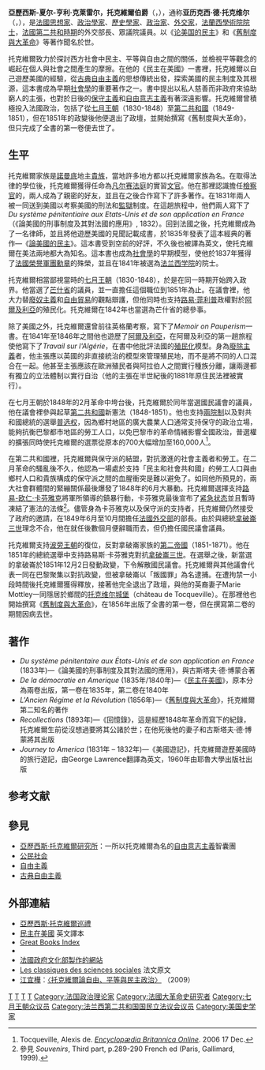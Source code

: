 {{noteTA
|T=zh-cn:亚历克西·德·托克维尔;zh-hk:亞歷西斯·德·托克維爾;zh-tw:亞歷西斯·德·托克維爾;
|G1=法国地名
|1=zh-cn:亚历克西;zh-hk:亞歷西斯;zh-tw:亞歷西斯;
|2=zh-hans:论美国的民主;zh-hant:民主在美國;
}}
{{Infobox philosopher
| <!-- Scroll down to edit this page -->
  <!-- Philosopher Category -->
  region          = 西方哲学
| era             = [[19世纪哲学|19世纪哲学]]
| image = Alexis de Tocqueville (Théodore Chassériau - Versailles).jpg
| caption =亚历克西·德·托克维尔
| <!-- Information -->
  name             = 亚历克西·德·托克维尔
| birth_date       = {{Birth date|df=yes|1805|7|29}}
| birth_place      = [[法蘭西第一帝國|法國]][[巴黎|巴黎]]
| death_date       = {{Death date and age|df=yes|1859|4|16|1805|7|29}}
| death_place      = [[法蘭西第二帝國|法國]][[戛纳|戛纳]]
| school_tradition = [[启蒙时代|启蒙]]<br />[[古典自由主义|古典自由主义]]
| main_interests   = [[历史|历史]]<br />[[政治哲学|政治哲学]]<br />[[社会学|社会学]]
| notable_works    = ''[[论美国的民主|论美国的民主]]'' (1835)<br>''[[旧制度与大革命|旧制度与大革命]]'' (1856)
| influences       = [[柏拉图|柏拉图]]，[[亚里士多德|亚里士多德]]，[[孟德斯鸠|孟德斯鸠]]，[[让-雅克·卢梭|让-雅克·卢梭]]，[[布莱兹‧帕斯卡|布莱兹‧帕斯卡]], [[伏尔泰|伏尔泰]]
| influenced       = [[马克斯·韦伯|马克斯·韦伯]]，[[约翰·斯图尔特·密尔|约翰·斯图尔特·密尔]]，[[弗里德里希·哈耶克|弗里德里希·哈耶克]]，[[雷蒙·阿隆|雷蒙·阿隆]]
| notable_ideas    = [[古典自由主义|古典自由主义]]<br />[[协会|协会]]
}}
'''亞歷西斯-夏尔-亨利·克莱雷尔，托克維爾伯爵'''（{{lang-fr|Alexis-Henri-Charles Clérel, comte de Tocqueville}}，{{bd|1805年|7月29日|1859年|4月16日|catIdx=T}}），通称'''亚历克西·德·托克维尔'''（{{lang-fr|Alexis de Tocqueville}}，{{IPA-fr|alɛgzi də tɔkvil}}），是[[法國|法國]][[思想家|思想家]]、[[政治學家|政治學家]]、[[歷史學家|歷史學家]]、[[政治家|政治家]]、[[外交家|外交家]]，[[法蘭西學術院院士列表|法蘭西學術院院士]]，[[法蘭西第二共和國|法國第二共和時期]]的外交部長、眾議院議員。以《[[论美国的民主|论美国的民主]]》和《[[舊制度與大革命|舊制度與大革命]]》等著作聞名於世。

托克維爾致力於探討西方社會中民主、平等與自由之間的關係，並檢視平等觀念的崛起在個人與社會之間產生的摩擦。在他的《民主在美國》一書裡，托克維爾以自己遊歷美國的經驗，從[[古典自由主義|古典自由主義]]的思想傳統出發，探索美國的民主制度及其根源，這本書成為早期[[社會學|社會學]]的重要著作之一。書中提出以私人慈善而非政府來協助窮人的主張，也對於日後的[[保守主義|保守主義]]和[[自由意志主義|自由意志主義]]有著深遠影響。托克維爾曾積極投入法國政治，包括了從[[七月王朝|七月王朝]]（1830-1848）至[[法蘭西第二共和國|第二共和國]]（1849-1851），但在1851年的政變後他便退出了政壇，並開始撰寫《舊制度與大革命》，但只完成了全書的第一卷便去世了。

== 生平 ==
{{liberalism}}
托克維爾家族是[[諾曼底|諾曼底]]地主[[貴族|貴族]]，當地許多地方都以托克維爾家族為名。在取得法律的學位後，托克維爾獲得任命為[[凡尔赛|凡尔赛]][[法庭|法庭]]的實習[[文官|文官]]。他在那裡認識擔任[[檢察官|檢察官]]的{{le|古斯塔夫·德·博蒙|Gustave de Beaumont}}，兩人成為了親密的好友，並且在之後合作寫下了許多著作。在1831年兩人被一同送到美國以考察美國的刑法和[[監獄|監獄]]制度。在這趟旅程中，他們兩人寫下了''Du système pénitentiaire aux Etats-Unis et de son application en France''（《論美國的刑事制度及其對法國的應用》, 1832）。回到法國之後，托克維爾成為了一名律師，並且將他遊歷美國的見聞記載成書，於1835年發表了這本經典的著作—《[[論美國的民主|論美國的民主]]》。這本書受到空前的好評，不久後也被譯為英文，使托克維爾在美法兩地都大為知名。這本書也成為[[社會學|社會學]]的早期模型，使他於1837年獲得了[[法國榮譽軍團勳章|法國榮譽軍團勳章]]的殊榮，並且在1841年被選為[[法兰西学院_(机构)|法兰西学院]]的院士。

托克維爾相當鄙視當時的[[七月王朝|七月王朝]]（1830-1848），於是在同一時期开始跨入政界。他當選了[[芒什省|芒什省]]的議員，並一直擔任這個職位到1851年為止。在議會裡，他大力替[[廢奴主義|廢奴主義]]和[[自由貿易|自由貿易]]的觀點辯護，但他同時也支持[[路易·菲利普|路易·菲利普]]政權對於[[阿爾及利亞|阿爾及利亞]]的殖民化。托克維爾在1842年也當選為芒什省的總參事。

除了美國之外，托克維爾還曾前往英格蘭考察，寫下了''Memoir on Pauperism''一書。在1841年至1846年之間他也遊歷了[[阿爾及利亞|阿爾及利亞]]，在阿爾及利亞的第一趟旅程使他寫下了''Travail sur l'Algérie''，在書中他批評法國的[[殖民主义|殖民化]]模型。身為[[廢除主義|廢除主義]]者，他主張應以英國的非直接統治的模型來管理殖民地，而不是將不同的人口混合在一起。他甚至主張應該在歐洲殖民者與阿拉伯人之間實行種族分離，讓兩邊都有獨立的立法體制以實行自治（他的主張在半世紀後的1881年原住民法裡被實行）。

在七月王朝於1848年的2月革命中垮台後，托克維爾於同年當選國民議會的議員，他在議會裡參與起草[[法蘭西第二共和國|第二共和國]]新憲法（1848-1851）。他也支持[[兩院制|兩院制]]以及對共和國總統的選舉[[普选权|普选权]]，因為鄉村地區的廣大農業人口通常支持保守的政治立場，能夠抗衡巴黎都市地區的勞工人口，以免巴黎市的革命情緒影響全國政治，普選權的擴張同時使托克維爾的選票從原本的700大幅增加至160,000人<ref>Tocqueville, Alexis de. ''[http://www.britannica.com/eb/article-7309 Encyclopædia Britannica Online]''. 2006 17 Dec.</ref>。

在第二共和國裡，托克維爾與保守派的{{le|秩序党|Party of Order}}結盟，對抗激進的社會主義者和勞工。在二月革命的騷亂後不久，他認為一場處於支持「民主和社會共和國」的勞工人口與由鄉村人口和貴族構成的保守派之間的血腥衝突是難以避免了。如同他所預見的，兩大社會群體間的緊繃關係最後爆發了1848年的6月大暴動。托克維爾選擇支持[[路易-欧仁·卡芬雅克|路易-欧仁·卡芬雅克]]將軍所領導的鎮暴行動，卡芬雅克最後宣布了[[紧急状态|紧急状态]]並且暫時凍結了憲法的法條<ref>參見 ''Souvenirs'', Third part, p.289-290 French ed (Paris, Gallimard, 1999). </ref>。儘管身為卡芬雅克以及保守派的支持者，托克維爾仍然接受了{{le|奧迪隆·巴羅|Odilon Barrot}}政府的邀請，在1849年6月至10月間擔任[[法國外交部|法國外交部]]的部長。由於與總統[[拿破崙三世|拿破崙三世]]理念不合，他在就任後數個月便辭職而去，但仍擔任國民議會議員。

托克維爾支持[[波旁王朝|波旁王朝]]的復位，反對拿破崙家族的[[法蘭西第二帝國|第二帝國]]（1851-1871）。他在1851年的總統選舉中支持路易斯·卡芬雅克對抗[[拿破崙三世|拿破崙三世]]。在選舉之後，新當選的拿破崙於1851年12月2日發動政變，下令解散國民議會。托克維爾與其他議會代表一同在巴黎聚集以對抗政變，但被拿破崙以「叛國罪」為名逮捕。在遭拘禁一小段時間後托克維爾獲得釋放，接著他完全退出了政壇，與他的英裔妻子Marie Mottley一同隱居於鄉間的[[托克维尔城堡|托克维尔城堡]]（château de Tocqueville）。在那裡他也開始撰寫《[[舊制度與大革命|舊制度與大革命]]》，在1856年出版了全書的第一卷，但在撰寫第二卷的期間因病去世。

== 著作 ==
* ''Du système pénitentaire aux États-Unis et de son application en France'' (1833年)—《論美國的刑事制度及其對法國的應用》，與古斯塔夫·德·博蒙合著
* ''De la démocratie en Amerique'' (1835年/1840年)—《[[民主在美國|民主在美國]]》，原本分為兩卷出版，第一卷在1835年，第二卷在1840年
* ''L'Ancien Régime et la Révolution '' (1856年)—《[[舊制度與大革命|舊制度與大革命]]》，托克維爾第二知名的著作 
* ''Recollections'' (1893年)—《回憶錄》，這是經歷1848年革命而寫下的紀錄，托克維爾生前從沒想過要將其公諸於世；在他死後他的妻子和古斯塔夫·德·博蒙將其出版
* ''Journey to America'' (1831年 – 1832年)—《美國遊記》，托克維爾遊歷美國時的旅行遊記，由George Lawrence翻譯為英文，1960年由耶魯大學出版社出版

==参考文献==
{{reflist}}

== 參見 ==
* [[亞歷西斯·托克維爾研究所|亞歷西斯·托克維爾研究所]]：一所以托克維爾為名的[[自由意志主義|自由意志主義]]智囊團
* [[公民社会|公民社会]]
* [[自由主義|自由主義]]
* [[古典自由主義|古典自由主義]]

== 外部連結 ==
{{commons|Charles Alexis Henri Clérel de Tocqueville|亞歷西斯·托克維爾}}
{{Sister project links}}
* [http://www.tocqueville.org/ 亞歷西斯·托克維爾巡禮]{{Wayback|url=http://www.tocqueville.org/ |date=20090916055846 }}
* [http://xroads.virginia.edu/~HYPER/DETOC/home.html 民主在美國]{{Wayback|url=http://xroads.virginia.edu/~HYPER/DETOC/home.html |date=19970411230018 }} 英文譯本
* [https://web.archive.org/web/20050520085731/http://books.mirror.org/gb.tocqueville.html Great Books Index] 
* {{gutenberg author| id=Alexis+de+Tocqueville | name=亞歷西斯·托克維爾}}
* [http://www.tocqueville.culture.fr/en/ 法國政府文化部製作的網站] {{Wayback|url=http://www.tocqueville.culture.fr/en/ |date=20181219022453 }}
* [http://classiques.uqac.ca/classiques/De_tocqueville_alexis/de_tocqueville.html Les classiques des sciences sociales]{{Wayback|url=http://classiques.uqac.ca/classiques/De_tocqueville_alexis/de_tocqueville.html |date=20110408125815 }} 法文原文
*[[江宜樺|江宜樺]]：[http://www.aisixiang.com/data/31262.html 〈托克維爾論自由、平等與民主政治〉] {{Wayback|url=http://www.aisixiang.com/data/31262.html |date=20210213161142 }}（2009）
{{主要社会学家}}
{{Authority control}}
[[Category:法国历史学家|T]]
[[Category:法國貴族|T]]
[[Category:法蘭西學院院士|T]]
[[Category:政治哲學家|T]]
[[Category:法国政治理论家|Category:法国政治理论家]]
[[Category:法國大革命史研究者|Category:法國大革命史研究者]]
[[Category:七月王朝众议员|Category:七月王朝众议员]]
[[Category:法兰西第二共和国国民立法议会议员|Category:法兰西第二共和国国民立法议会议员]]
[[Category:美国史学家|Category:美国史学家]]